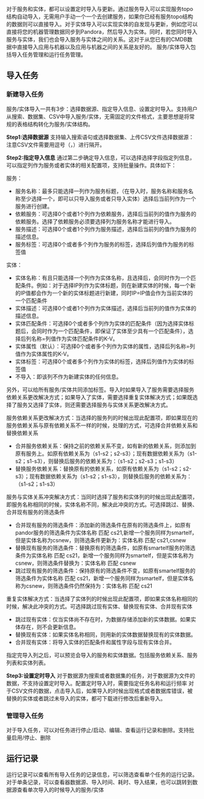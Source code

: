 对于服务和实体，都可以设置定时导入与更新。通过服务导入可以实现服务topo结构自动导入，无需用户手动一个一个去创建服务，如果你已经有服务topo结构的数据则可以直接导入。对于实体导入可以实现实体的自发现与更新，例如您可以直接将您的机器管理数据同步到Pandora，然后导入为实体。同时，若您同时导入服务与实体，我们也会导入服务与实体之间的关系。这对于从您已有的CMDB数据中直接导入应用与机器以及应用与机器之间的关系是友好的。
服务/实体导入包括导入任务管理和运行任务管理。

## **导入任务**
### **新建导入任务**
服务/实体导入一共有3步：选择数据源、指定导入信息、设置定时导入。支持用户从搜索、数据集、CSV中导入服务/实体，无需固定的文件格式，主要思想是将常规的表格结构转化为服务/实体结构。

 **Step1:选择数据源**
支持输入搜索语句或选择数据集、上传CSV文件选择数据源：
注意CSV文件需要用逗号（，）进行隔开。

**Step2:指定导入信息**
通过第二步确定导入信息，可以选择选择字段指定列信息，可以指定列作为服务或者实体的相关配置项，支持批量操作。具体如下：

服务：
- 服务名称：最多只能选择一列作为服务标题，（在导入时，服务名称和服务名称至少选择一个，即可以只导入服务或者只导入实体）选择后当前列作为一个服务进行创建。
- 依赖服务：可选择0个或者1个列作为依赖服务，选择后当前列的值作为服务的依赖服务。选择了依赖服务必须要选择列为服务名称才能进行导入。
- 服务描述：可选择0个或者1个列作为服务描述，选择后当前列的值作为服务的描述信息。
- 服务标签：可选择0个或者多个列作为服务的标签，选择后列值作为服务的标签值


实体：
- 实体名称：有且只能选择一个列作为实体名称，且选择后，会同时作为一个匹配条件。例如：对于选择IP列作为实体标题，则在新建实体的时候，每一个新的IP值都会作为一个新的实体标题进行新建，同时IP=IP值会作为当前实体的一个匹配条件
- 实体描述：可选择0个或者1个列作为实体描述，选择后当前列的值作为实体的描述信息。
- 实体匹配条件：可选择0个或者多个列作为实体的匹配条件（因为选择实体标题后，会同时作为一个匹配条件，即保证了实体至少具有一个匹配条件），选择后列名称=列值作为实体匹配条件的K-V。
- 实体属性（默认）：可选择0个或者多个列作为实体的属性，选择后列名称=列值作为实体属性的K-V。
- 实体标签：可选择0个或者多个列作为实体的标签，选择后列值作为实体的标签值
- 不导入：即该列不作为新建实体的任何信息。


另外，可以给所有服务/实体共同添加标签。导入时如果导入了服务需要选择服务依赖关系更改解决方式；如果导入了实体，需要选择重复实体解决方式；如果既选择了服务又选择了实体，则还需要选择服务与实体关系更改解决方式。

服务依赖关系更改解决方式：当选择的服务列的时候出现此配置项，即如果现在的服务依赖关系与原有依赖关系不一样的时候，处理的方式，可选择合并依赖关系和替换依赖关系
- 合并服务依赖关系：保持之前的依赖关系不变，如有新的依赖关系，则添加到原有服务上。如原有依赖关系为（s1-s2；s2-s3）；现有数据依赖关系为（s1-s2；s1-s3），则替换后服务的依赖关系为：（s1-s2；s2-s3；s1-s3）
- 替换服务依赖关系：替换原有的依赖关系，如原有依赖关系为（s1-s2；s2-s3）；现有数据依赖关系为（s1-s2；s1-s3），则替换后服务的依赖关系为：（s1-s2；s1-s3）


服务与实体关系冲突解决方式：当同时选择了服务和实体列的时候出现此配置项，即服务名称相同的时候，实体名称不同，解决此冲突的方式。可选择跳过、替换、合并现有服务的筛选条件
- 合并现有服务的筛选条件：添加新的筛选条件在原有的筛选条件上，如原有pandor服务的筛选条件为实体名称 匹配 cs21,新增一个服务同样为smartelf，但是实体名称为csnew，则筛选条件更新为：实体名称 匹配 cs21,csnew
- 替换现有服务的筛选条件：替换原有的筛选条件，如原有smartelf服务的筛选条件为实体名称 匹配 cs21，新增一个服务同样为smartelf，但是实体名称为csnew，则筛选条件替换为：实体名称 匹配 csnew
- 跳过现有服务的筛选条件：保持原有的筛选条件不变，如原有smartelf服务的筛选条件为实体名称 匹配 cs21，新增一个服务同样为smartelf，但是实体名称为csnew，则筛选条件仍然保持为：实体名称 匹配 cs21

重复实体解决方式：当选择了实体列的时候出现此配置项，即如果实体名称相同的时候，解决此冲突的方式。可选择跳过现有实体、替换现有实体、合并现有实体 
- 跳过现有实体：仅当实体尚不存在时，为数据存储添加新的实体数据。如果实体存在，则不会更新信息。
- 替换现有实体：如果实体名称相同，则用新的实体数据替换现有的实体数据。
- 合并现有实体：将导入实体的匹配条件和属性字段与现有实体合并。

指定完导入列之后，可以预览会导入的服务和实体数据。包括服务依赖关系、服务列表和实体列表。

**Step3:设置定时导入**
对于数据源为搜索或者数据集的任务，对于数据源为文件的数据，不支持设置定时导入。配置定时导入时，需要指定任务名称和运行频率
对于CSV文件的数据，点击导入后，如果导入的时候出现格式或者数据库错误，被替换的实体或者跳过未导入的实体，都可下载进行修改后重新导入。

### **管理导入任务**
对于导入任务，可以对任务进行停止/启动、编辑、查看运行记录和删除。支持批量启用/停止、删除

## **运行记录**
运行记录可以查看所有导入任务的记录信息，可以筛选查看单个任务的运行记录。对于单条记录，可以查看器数据源、导入时间、耗时、导入结果，也可以跳转到数据源查看单次导入的时候导入的服务/实体

